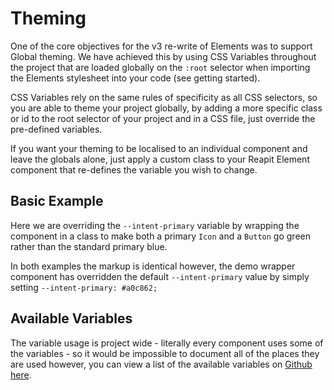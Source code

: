 
<Meta of={ThemingStories} />

# Theming

One of the core objectives for the v3 re-write of Elements was to support Global theming. We have achieved this by using CSS Variables throughout the project that are loaded globally on the `:root` selector when importing the Elements stylesheet into your code (see getting started).

CSS Variables rely on the same rules of specificity as all CSS selectors, so you are able to theme your project globally, by adding a more specific class or id to the root selector of your project and in a CSS file, just override the pre-defined variables.

If you want your theming to be localised to an individual component and leave the globals alone, just apply a custom class to your Reapit Element component that re-defines the variable you wish to change.

## Basic Example

Here we are overriding the `--intent-primary` variable by wrapping the component in a class to make both a primary `Icon` and a `Button` go green rather than the standard primary blue.

In both examples the markup is identical however, the demo wrapper component has overridden the default `--intent-primary` value by simply setting `--intent-primary: #a0c862;`

<Canvas of={ThemingStories.BasicExample} />

<RenderHtmlMarkup component="Theming" story="Basic Example" />

## Available Variables

The variable usage is project wide - literally every component uses some of the variables - so it would be impossible to document all of the places they are used however, you can view a list of the available variables on [Github here](https://github.com/reapit/foundations/blob/master/packages/elements/src/styles/globals.ts#L171).
